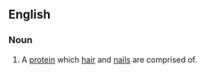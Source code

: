 ==English==
===Noun===
# {{biochemistry}} A [[protein]] which [[hair]] and [[nail]]s are comprised of.
